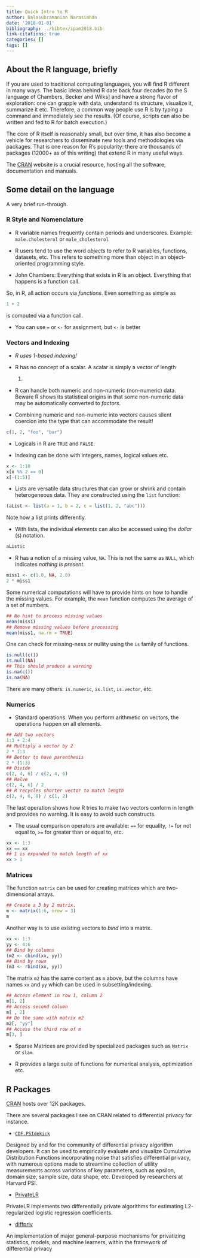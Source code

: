 ```yaml
---
title: Quick Intro to R
author: Balasubramanian Narasimhan
date: '2018-01-01'
bibliography: ../bibtex/ipam2018.bib
link-citations: true
categories: []
tags: []
---
```


## About the R language, briefly

If you are used to traditional computing languages, you will find R
different in many ways. The basic ideas behind R date back four
decades (to the S language of Chambers, Becker and Wilks] and have a
strong flavor of exploration: one can grapple with data, understand
its structure, visualize it, summarize it etc. Therefore, a common way
people use R is by typing a command and immediately see the
results. (Of course, scripts can also be written and fed to R for
batch execution.)

The core of R itself is reasonably small, but over time, it has also
become a vehicle for researchers to disseminate new tools and
methodologies via packages. That is one reason for R's popularity:
there are thousands of packages (12000+ as of this writing) that extend
R in many useful ways.

The [CRAN](https://cloud.r-project.org) website is a crucial resource,
hosting all the software, documentation and manuals.

## Some detail on the language

A very brief run-through. 

### R Style and Nomenclature

- R variable names frequently contain periods and
underscores. Example: `male.cholesterol` or `male_cholesterol`

- R users tend to use the word _objects_ to refer to R variables,
functions, datasets, etc. This refers to something more than object in
an object-oriented programming style.

- John Chambers: Everything that exists in R is an object. Everything that happens is a function call.

So, in R, all action occurs via _functions_. Even something as
simple as

```r
1 + 2
```
is computed via a function call.

- You can use `=` or `<-` for assignment, but `<-` is better

### Vectors and Indexing

- _R uses 1-based indexing!_

- R has no concept of a scalar. A scalar is simply a vector of length
  1.

- R can handle both numeric and non-numeric (non-numeric)
   data. Beware R shows its statistical origins in that some
   non-numeric data may be automatically converted to _factors_. 

- Combining numeric and non-numeric into vectors causes silent
  coercion into the type that can accommodate the result!

```r
c(1, 2, "foo", "bar")
```

- Logicals in R are `TRUE` and `FALSE`.

- Indexing can be done with integers, names, logical values etc.
```r
x <- 1:10
x[x %% 2 == 0]
x[-(1:5)]
```

- Lists are versatile data structures that can grow or shrink and
contain heterogeneous data. They are constructed using the `list`
function:

```r
(aList <- list(a = 1, b = 2, c = list(1, 2, "abc")))
```
Note how a list prints differently. 

- With lists, the individual _elements_ can also be accessed using the
_dollar_ (`$`) notation.
```r
aList$c
```

- R has a notion of a missing value, `NA`. This is not the same as
  `NULL`, which indicates _nothing is present_. 

```r
miss1 <- c(1.0, NA, 2.0)
2 * miss1
```
Some numerical computations will have to provide hints on how to handle the
missing values. For example, the `mean` function computes the average
of a set of numbers.

```r
## No hint to process missing values
mean(miss1)
## Remove missing values before processing
mean(miss1, na.rm = TRUE)
```
One can check for missing-ness or nullity using the `is` family of
functions.

```r
is.null(c())
is.null(NA)
## This should produce a warning
is.na(c())
is.na(NA)
```
There are many others: `is.numeric`, `is.list`, `is.vector`, etc.

### Numerics

- Standard operations. When you perform arithmetic on vectors, the
operations happen on all elements.

```r
## Add two vectors
1:3 + 2:4
## Multiply a vector by 2
2 * 1:3
## Better to have parenthesis
2 * (1:3)
## Divide
c(2, 4, 6) / c(2, 4, 6)
## Halve
c(2, 4, 6) / 2
## R recycles shorter vector to match length
c(2, 4, 6, 8) / c(1, 2)
```
The last operation shows how R tries to make two vectors conform in
length and provides no warning. It is easy to avoid such constructs.

- The usual comparison operators are available: `==` for equality, `!=`
for not equal to, `>=` for greater than or equal to, etc.

```r
xx <- 1:3
xx == xx
## 1 is expanded to match length of xx
xx > 1
```

### Matrices

The function `matrix` can be used for creating matrices which are
two-dimensional arrays.

```r
## Create a 3 by 2 matrix.
m <- matrix(1:6, nrow = 3)
m
```

Another way is to use existing vectors to _bind_ into a matrix.
```r
xx <- 1:3
yy <- 4:6
## Bind by columns
(m2 <- cbind(xx, yy))
## Bind by rows
(m3 <- rbind(xx, yy))
```

The matrix `m2` has the same content as `m` above, but the columns
have names `xx` and `yy` which can be used in subsetting/indexing.

```r
## Access element in row 1, column 2
m[1, 2]
## Access second column
m[ , 2]
## Do the same with matrix m2
m2[, "yy"]
## Access the third row of m
m[3, ]
```

- Sparse Matrices are provided by specialized packages such as
  `Matrix` or `slam`. 

- R provides a large suite of functions for numerical analysis,
  optimization etc. 
  
## R Packages

[CRAN](https://cloud.r-project.org) hosts over 12K packages. 

There are several packages I see on CRAN related to differential
privacy for instance. 

- [`CDF.PSIdekick`](https://cran.r-project.org/package=CDF.PSIdekick)

Designed by and for the community of differential privacy algorithm
developers. It can be used to empirically evaluate and visualize
Cumulative Distribution Functions incorporating noise that satisfies
differential privacy, with numerous options made to streamline
collection of utility measurements across variations of key
parameters, such as epsilon, domain size, sample size, data shape,
etc. Developed by researchers at Harvard PSI.

- [PrivateLR](https://cran.r-project.org/package=PrivateLR) 

PrivateLR implements two differentially private algorithms for
estimating L2-regularized logistic regression coefficients. 

- [diffpriv](https://cran.r-project.org/package=diffpriv) 

An implementation of major general-purpose mechanisms for privatizing
statistics, models, and machine learners, within the framework of
differential privacy

  
